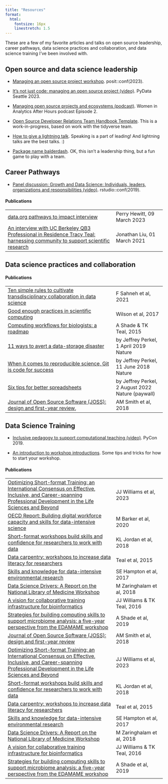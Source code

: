 ```yaml
---
title: "Resources"
format:
  html: 
    fontsize: 16px
    linestretch: 1.5
---
```


These are a few of my favorite articles and talks on open source leadership, career pathways, data science practices and collaboration, and data science training I've been involved with.


## Open source and data science leadership

* [Managing an open source project workshop](https://tracykteal.github.io/managing-os-project-workshop/). posit::conf(2023).

* [It's not just code: managing an open source project (video)](https://www.youtube.com/watch?v=CiXhTA6zkjA). PyData Seattle 2023.

* [Managing open source projects and ecosystems (podcast)](https://www.womeninanalytics.com/podcast-episodes/ep2). Women in Analytics After Hours podcast Episode 2.

* [Open Source Developer Relations Team Handbook Template](https://github.com/tracykteal/devrel-handbook). This is a work-in-progress, based on work with the tidyverse team. 

* [How to give a lightning talk](https://github.com/tracykteal/lightning-talks). Speaking is a part of leading! And lightning talks are the best talks. :) 

* [Package name balderdash](https://github.com/tracykteal/package-name-balderdash). OK, this isn't a leadership thing, but a fun game to play with a team.


## Career Pathways


* [Panel discussion: Growth and Data Science: Individuals, leaders, organizations and responsibilities (video)](https://posit.co/resources/videos/panel-discussion-growth-and-data-science-individuals-leaders-organizations-and-responsibilities/). rstudio::conf(2019).

#### Publications


|                                                                                                                                                                               |                                                   |
|-------------------------------------------------|-----------------------|
| [data.org pathways to impact interview](https://data.org/news/pathways-to-impact-tracy-teal/) | Perry Hewitt, 09 March 2023 |
| [An interview with UC Berkeley QB3 Professional in Residence Tracy Teal: harnessing community to support scientific research](https://qb3.berkeley.edu/news/an-interview-with-professional-in-residence-tracy-teal-harnessing-community-to-support-scientific-research/) |  Jonathan Liu, 01 March 2021 |


## Data science practices and collaboration

#### Publications

|                                                                                                                                                                               |                                                   |
|-------------------------------------------------|-----------------------|
| [Ten simple rules to cultivate transdisciplinary collaboration in data science](https://journals.plos.org/ploscompbiol/article?id=10.1371/journal.pcbi.1008879)               | F Sahneh et al, 2021                              |
| [Good enough practices in scientific computing](https://journals.plos.org/ploscompbiol/article?id=10.1371/journal.pcbi.1005510)                                               | Wilson et al, 2017                                |
| [Computing workflows for biologists: a roadmap](https://journals.plos.org/plosbiology/article?id=10.1371/journal.pbio.1002303)                                                | A Shade & TK Teal, 2015                           |
| [11 ways to avert a data-storage disaster](https://www.nature.com/articles/d41586-019-01040-w)                                                                                | by Jeffrey Perkel, 1 April 2019 Nature            |
| [When it comes to reproducible science, Git is code for success](https://www.nature.com/nature-index/news-blog/when-it-comes-to-reproducible-science-git-is-code-for-success) | by Jeffrey Perkel, 11 June 2018 Nature            |
| [Six tips for better spreadsheets](https://www.nature.com/articles/d41586-022-02076-1)                                                                                        | by Jeffrey Perkel, 2 August 2022 Nature (paywall) |
| [Journal of Open Source Software (JOSS): design and first-year review](https://peerj.com/articles/cs-147.pdf),                                                                | AM Smith et al, 2018                              |

## Data Science Training

* [Inclusive pedagogy to support computational teaching (video)](https://www.youtube.com/watch?v=IYADM3-0QSM). PyCon 2019.

* [An introduction to workshop introductions](https://github.com/tracykteal/instructors-introduction). Some tips and tricks for how to start your workshop.

#### Publications

|                                                                                                                                                                                                                                   |                             |
|-------------------------------------------------|-----------------------|
| [Optimizing Short-format Training: an International Consensus on Effective, Inclusive, and Career-spanning Professional Development in the Life Sciences and Beyond](https://www.biorxiv.org/content/10.1101/2023.03.10.531570v1) | JJ Williams et al, 2023     |
| [OECD Report: Building digital workforce capacity and skills for data-intensive science](https://www.research.ed.ac.uk/en/publications/building-digital-workforce-capacity-and-skills-for-data-intensive)                         | M Barker et al, 2020        |
| [Short-format workshops build skills and confidence for researchers to work with data](https://peer.asee.org/short-format-workshops-build-skills-and-confidence-for-researchers-to-work-with-data)                                | KL Jordan et al, 2018       |
| [Data carpentry: workshops to increase data literacy for researchers](http://ijdc.net/index.php/ijdc/article/view/10.1.135)                                                                                                       | Teal et al, 2015            |
| [Skills and knowledge for data-intensive environmental research](https://academic.oup.com/bioscience/article/67/6/546/3784601)                                                                                                    | SE Hampton et al, 2017      |
| [Data Science Drivers: A Report on the National Library of Medicine Workshop](https://www.nlm.nih.gov/od/osi/documents/DS_Drivers_FullReport_FINALB.pdf)                                                                          | M Zaringhalam et al, 2018   |
| [A vision for collaborative training infrastructure for bioinformatics](https://nyaspubs.onlinelibrary.wiley.com/doi/abs/10.1111/nyas.13207)                                                                                      | JJ Williams & TK Teal, 2016 |
| [Strategies for building computing skills to support microbiome analysis: a five-year perspective from the EDAMAME workshop](https://journals.asm.org/doi/full/10.1128/mSystems.00297-19)                                         | A Shade et al, 2019         |
|  [Journal of Open Source Software (JOSS): design and first-year review](https://peerj.com/articles/cs-147.pdf) | AM Smith et al, 2018 |
| [Optimizing Short-format Training: an International Consensus on Effective, Inclusive, and Career-spanning Professional Development in the Life Sciences and Beyond](https://www.biorxiv.org/content/10.1101/2023.03.10.531570v1) | JJ Williams et al, 2023 |
|  [Short-format workshops build skills and confidence for researchers to work with data](https://peer.asee.org/short-format-workshops-build-skills-and-confidence-for-researchers-to-work-with-data) | KL Jordan et al, 2018 |
| [Data carpentry: workshops to increase data literacy for researchers](http://ijdc.net/index.php/ijdc/article/view/10.1.135) | Teal et al, 2015 |
| [Skills and knowledge for data-intensive environmental research](https://academic.oup.com/bioscience/article/67/6/546/3784601) | SE Hampton et al, 2017 |
| [Data Science Drivers: A Report on the National Library of Medicine Workshop](https://www.nlm.nih.gov/od/osi/documents/DS_Drivers_FullReport_FINALB.pdf) | M Zaringhalam et al, 2018 |
| [A vision for collaborative training infrastructure for bioinformatics](https://nyaspubs.onlinelibrary.wiley.com/doi/abs/10.1111/nyas.13207) | JJ Williams & TK Teal, 2016 |
| [Strategies for building computing skills to support microbiome analysis: a five-year perspective from the EDAMAME workshop](https://journals.asm.org/doi/full/10.1128/mSystems.00297-19) | A Shade et al, 2019 |
